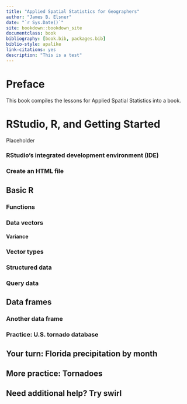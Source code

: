 ```yaml
---
title: "Applied Spatial Statistics for Geographers"
author: "James B. Elsner"
date: "`r Sys.Date()`"
site: bookdown::bookdown_site
documentclass: book
bibliography: [book.bib, packages.bib]
biblio-style: apalike
link-citations: yes
description: "This is a test"
---
```


# Preface

This book compiles the lessons for Applied Spatial Statistics into a book.

<!--chapter:end:index.Rmd-->


# RStudio, R, and Getting Started

Placeholder


### RStudio's integrated development environment (IDE)
### Create an HTML file
## Basic R
### Functions
### Data vectors
#### Variance
### Vector types
### Structured data
### Query data
## Data frames
### Another data frame
### Practice: U.S. tornado database
## Your turn: Florida precipitation by month
## More practice: Tornadoes
## Need additional help? Try swirl

<!--chapter:end:01-Lesson.Rmd-->

